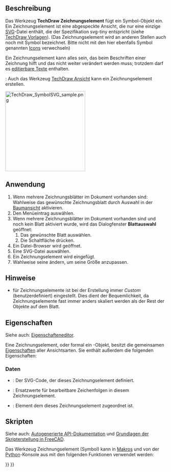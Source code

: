 <languages/>

{{Docnav/de
|[[TechDraw_ClipGroup/de|Ausschnittsgruppe]]
|[[TechDraw_Image/de|Bild]]
|[[TechDraw_Workbench/de|TechDraw]]
|IconL=TechDraw_ClipGroup.svg
|IconR=TechDraw_Image.svg
|IconC=Workbench_TechDraw.svg
}}

{{GuiCommand/de
|Name=TechDraw Symbol
|Name/de=TechDraw Zeichnungselement
|MenuLocation=TechDraw → TechDraw Views → SVG-Zeichnungselement einfügen
|Workbenches=[[TechDraw_Workbench/de|TechDraw]]
|SeeAlso=[[TechDraw_Templates/de|TechDraw Vorlagen]], [[Draft_SVG/de|Draft SVG]]
}}

<span id="Description"></span>
==Beschreibung==

Das Werkzeug '''TechDraw Zeichnungselement''' fügt ein Symbol-Objekt ein. Ein Zeichnungselement ist eine abgespeckte Ansicht, die nur eine einzige [[SVG/de|SVG]]-Datei enthält, die der Spezifikation svg-tiny entspricht (siehe [[TechDraw_Templates/de#Hinweise|TechDraw Vorlagen]]).
(Das Zeichnungselement wird an anderen Stellen auch noch mit Symbol bezeichnet. Bitte nicht mit den hier ebenfalls Symbol genannten [[Artwork_Guidelines/de|Icons]] verwechseln) 

Ein Zeichnungselement kann alles sein, das beim Beschriften einer Zeichnung hilft und das nicht weiter verändert werden muss; trotzdem darf es [[Svg_Namespace/de#freecad:editable|editierbare Texte]] enthalten.

{{Version/de|1.0}}: Auch das Werkzeug [[TechDraw_View/de|TechDraw Ansicht]] kann ein Zeichnungselement erstellen.

[[Image:TechDraw_SymbolSVG_sample.png|250px]]
{{Caption|Kompassrose zum Zeichnungsblatt hinzugefügt; dieses Zeichnungselement erhält man durch Installation der Erweiterung "symbols_library" mit dem [[Std_AddonMgr/de|Addon-Manager]]}}

<span id="Usage"></span>
==Anwendung==

# Wenn mehrere Zeichnungsblätter im Dokument vorhanden sind: Wahlweise das gewünschte Zeichnungsblatt durch Auswahl in der [[Tree_view/de|Baumansicht]] aktivieren.
# Den Menüeintrag {{MenuCommand|TechDraw → TechDraw Views → [[Image:TechDraw_Symbol.svg|16px]] SVG-Zeichnungselement einfügen}} auswählen.
# Wenn mehrere Zeichnungsblätter im Dokument vorhanden sind und noch kein Blatt aktiviert wurde, wird das Dialogfenster '''Blattauswahl''' geöffnet:
## Das gewünschte Blatt auswählen.
## Die Schaltfläche {{Button|OK}} drücken.
# Ein Datei-Browser wird geöffnet.
# Eine SVG-Datei auswählen.
# Ein Zeichnungselement wird eingefügt.
# Wahlweise seine {{PropertyData/de|Scale}} ändern, um seine Größe anzupassen.

<span id="Notes"></span>
==Hinweise==

* {{PropertyData|Scale Type}} für Zeichnungselemente ist bei der Erstellung immer ''Custom'' (benutzerdefiniert) eingestellt. Dies dient der Bequemlichkeit, da Zeichnungselemente fast immer anders skaliert werden als der Rest der Objekte auf dem Blatt.

<span id="Properties"></span>
==Eigenschaften==

Siehe auch: [[Property_editor/de|Eigenschafteneditor]].

Eine Zeichnungselement, oder formal ein {{Incode|TechDraw::DrawViewSymbol}}-Objekt, besitzt die gemeinsamen [[TechDraw_View/de#Eigenschaften_der_Bauteilansicht|Eigenschaften]] aller Ansichtsarten. Sie enthält außerdem die folgenden Eigenschaften:

<span id="Data"></span>
===Daten===

{{TitleProperty|Drawing view}}

* {{PropertyData/de|Symbol|String|Hidden}}: Der SVG-Code, der dieses Zeichnungselement definiert.
* {{PropertyData/de|Editable Texts|StringList|Hidden}}: Ersatzwerte für bearbeitbare Zeichenfolgen in diesem Zeichnungselement.
* {{PropertyData/de|Owner|Link}}: Element dem dieses Zeichnungselement zugeordnet ist. {{Version/de|1.0}}

<span id="Scripting"></span>
==Skripten==

Siehe auch: [https://freecad.github.io/SourceDoc/ Autogenerierte API-Dokumentation] und [[FreeCAD_Scripting_Basics/de|Grundlagen der Skripterstellung in FreeCAD]].

Das Werkzeug Zeichnungselement (Symbol) kann in [[Macros/de|Makros]] und von der [[Python/de|Python]]-Konsole aus mit den folgenden Funktionen verwendet werden:

{{Code|code=
sym = FreeCAD.ActiveDocument.addObject('TechDraw::DrawViewSymbol','TestSymbol')
rc = page.addView(anno)
f = open(unicode(symbolFileSpec,'utf-8'),'r')
svg = f.read()
f.close()
sym.Symbol = svg
rc = page.addView(sym)
}}


{{Docnav/de
|[[TechDraw_ClipGroup/de|Ausschnittsgruppe]]
|[[TechDraw_Image/de|Bild]]
|[[TechDraw_Workbench/de|TechDraw]]
|IconL=TechDraw_ClipGroup.svg
|IconR=TechDraw_Image.svg
|IconC=Workbench_TechDraw.svg
}}

{{TechDraw_Tools_navi{{#translation:}}}}
{{Userdocnavi{{#translation:}}}}